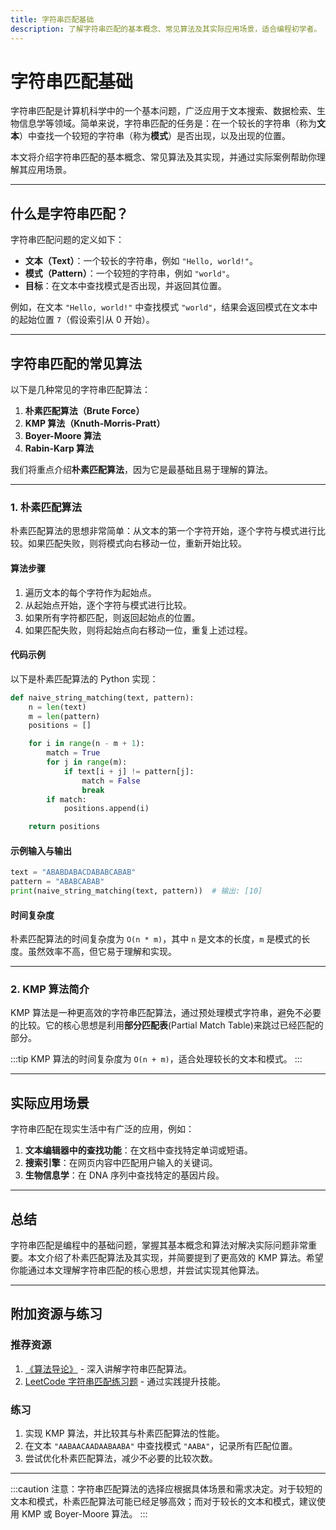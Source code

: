 ```yaml
---
title: 字符串匹配基础
description: 了解字符串匹配的基本概念、常见算法及其实际应用场景，适合编程初学者。
---
```


# 字符串匹配基础

字符串匹配是计算机科学中的一个基本问题，广泛应用于文本搜索、数据检索、生物信息学等领域。简单来说，字符串匹配的任务是：在一个较长的字符串（称为**文本**）中查找一个较短的字符串（称为**模式**）是否出现，以及出现的位置。

本文将介绍字符串匹配的基本概念、常见算法及其实现，并通过实际案例帮助你理解其应用场景。

---

## 什么是字符串匹配？

字符串匹配问题的定义如下：

- **文本（Text）**：一个较长的字符串，例如 `"Hello, world!"`。
- **模式（Pattern）**：一个较短的字符串，例如 `"world"`。
- **目标**：在文本中查找模式是否出现，并返回其位置。

例如，在文本 `"Hello, world!"` 中查找模式 `"world"`，结果会返回模式在文本中的起始位置 `7`（假设索引从 0 开始）。

---

## 字符串匹配的常见算法

以下是几种常见的字符串匹配算法：

1. **朴素匹配算法（Brute Force）**
2. **KMP 算法（Knuth-Morris-Pratt）**
3. **Boyer-Moore 算法**
4. **Rabin-Karp 算法**

我们将重点介绍**朴素匹配算法**，因为它是最基础且易于理解的算法。

---

### 1. 朴素匹配算法

朴素匹配算法的思想非常简单：从文本的第一个字符开始，逐个字符与模式进行比较。如果匹配失败，则将模式向右移动一位，重新开始比较。

#### 算法步骤

1. 遍历文本的每个字符作为起始点。
2. 从起始点开始，逐个字符与模式进行比较。
3. 如果所有字符都匹配，则返回起始点的位置。
4. 如果匹配失败，则将起始点向右移动一位，重复上述过程。

#### 代码示例

以下是朴素匹配算法的 Python 实现：

```python
def naive_string_matching(text, pattern):
    n = len(text)
    m = len(pattern)
    positions = []

    for i in range(n - m + 1):
        match = True
        for j in range(m):
            if text[i + j] != pattern[j]:
                match = False
                break
        if match:
            positions.append(i)

    return positions
```

#### 示例输入与输出

```python
text = "ABABDABACDABABCABAB"
pattern = "ABABCABAB"
print(naive_string_matching(text, pattern))  # 输出: [10]
```

#### 时间复杂度

朴素匹配算法的时间复杂度为 `O(n * m)`，其中 `n` 是文本的长度，`m` 是模式的长度。虽然效率不高，但它易于理解和实现。

---

### 2. KMP 算法简介

KMP 算法是一种更高效的字符串匹配算法，通过预处理模式字符串，避免不必要的比较。它的核心思想是利用**部分匹配表**(Partial Match Table)来跳过已经匹配的部分。

:::tip
KMP 算法的时间复杂度为 `O(n + m)`，适合处理较长的文本和模式。
:::

---

## 实际应用场景

字符串匹配在现实生活中有广泛的应用，例如：

1. **文本编辑器中的查找功能**：在文档中查找特定单词或短语。
2. **搜索引擎**：在网页内容中匹配用户输入的关键词。
3. **生物信息学**：在 DNA 序列中查找特定的基因片段。

---

## 总结

字符串匹配是编程中的基础问题，掌握其基本概念和算法对解决实际问题非常重要。本文介绍了朴素匹配算法及其实现，并简要提到了更高效的 KMP 算法。希望你能通过本文理解字符串匹配的核心思想，并尝试实现其他算法。

---

## 附加资源与练习

### 推荐资源

1. [《算法导论》](https://mitpress.mit.edu/books/introduction-algorithms) - 深入讲解字符串匹配算法。
2. [LeetCode 字符串匹配练习题](https://leetcode.com/tag/string-matching/) - 通过实践提升技能。

### 练习

1. 实现 KMP 算法，并比较其与朴素匹配算法的性能。
2. 在文本 `"AABAACAADAABAABA"` 中查找模式 `"AABA"`，记录所有匹配位置。
3. 尝试优化朴素匹配算法，减少不必要的比较次数。

---

:::caution
注意：字符串匹配算法的选择应根据具体场景和需求决定。对于较短的文本和模式，朴素匹配算法可能已经足够高效；而对于较长的文本和模式，建议使用 KMP 或 Boyer-Moore 算法。
:::